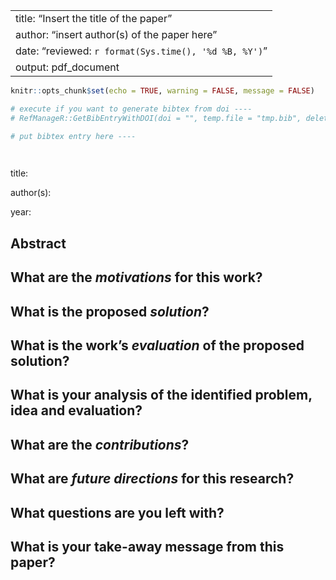 
---
title: "Insert the title of the paper"
author: "insert author(s) of the paper here"
date: "reviewed: `r format(Sys.time(), '%d %B, %Y')`"
output: pdf_document
---

```r

knitr::opts_chunk$set(echo = TRUE, warning = FALSE, message = FALSE)

# execute if you want to generate bibtex from doi ----
# RefManageR::GetBibEntryWithDOI(doi = "", temp.file = "tmp.bib", delete.file = TRUE)

```

```bibtex

# put bibtex entry here ----

 

```

title: <!--insert title-->

author(s): <!--insert author names-->

year: <!--insert publication year-->

## Abstract

> <!--insert abstract--> 


## What are the *motivations* for this work?

<!--your text-->

## What is the proposed *solution*?

<!--your text-->

## What is the work's *evaluation* of the proposed solution?

<!--your text-->

## What is your analysis of the identified problem, idea and evaluation?

<!--your text-->

## What are the *contributions*?

<!--your text-->

## What are *future directions* for this research?

<!--your text-->

## What questions are you left with?

<!--your text-->

## What is your take-away message from this paper?

<!--your text-->

